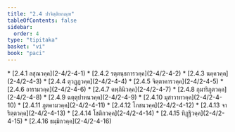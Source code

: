 ```yaml
---
title: "2.4 ปาจิตฺติยกณฺฑ"
tableOfContents: false
sidebar:
  order: 4
type: "tipitaka"
basket: "vi"
book: "paci"
---
```



<DynamicBreadcrumb />



<TableOfContents book="paci" section="2.4">
* [2.4.1 ลสุณวคฺค](2-4/2-4-1)
* [2.4.2 รตฺตนฺธการวคฺค](2-4/2-4-2)
* [2.4.3 นคฺควคฺค](2-4/2-4-3)
* [2.4.4 ตุวฏฺฏวคฺค](2-4/2-4-4)
* [2.4.5 จิตฺตาคารวคฺค](2-4/2-4-5)
* [2.4.6 อารามวคฺค](2-4/2-4-6)
* [2.4.7 คพฺภินิวคฺค](2-4/2-4-7)
* [2.4.8 กุมาริภูตวคฺค](2-4/2-4-8)
* [2.4.9 ฉตฺตุปาหนวคฺค](2-4/2-4-9)
* [2.4.10 มุสาวาทวคฺค](2-4/2-4-10)
* [2.4.11 ภูตคามวคฺค](2-4/2-4-11)
* [2.4.12 โภชนวคฺค](2-4/2-4-12)
* [2.4.13 จาริตฺตวคฺค](2-4/2-4-13)
* [2.4.14 โชติกวคฺค](2-4/2-4-14)
* [2.4.15 ทิฏฺฐิวคฺค](2-4/2-4-15)
* [2.4.16 ธมฺมิกวคฺค](2-4/2-4-16)
</TableOfContents>